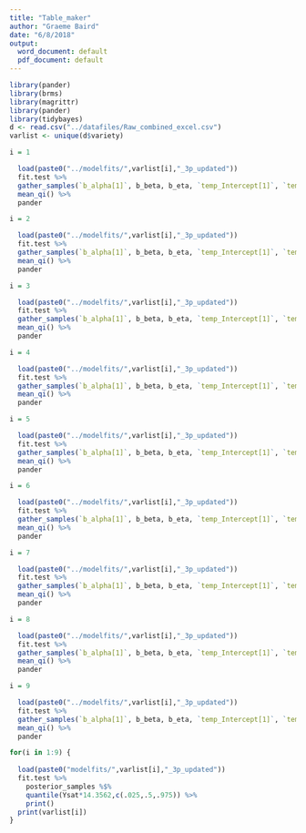 ```yaml
---
title: "Table_maker"
author: "Graeme Baird"
date: "6/8/2018"
output:
  word_document: default
  pdf_document: default
---
```


```r

library(pander)
library(brms)
library(magrittr)
library(pander)
library(tidybayes)
d <- read.csv("../datafiles/Raw_combined_excel.csv")
varlist <- unique(d$variety)


```


```r
i = 1

  load(paste0("../modelfits/",varlist[i],"_3p_updated"))
  fit.test %>%
  gather_samples(`b_alpha[1]`, b_beta, b_eta, `temp_Intercept[1]`, `temp_Intercept[2]`, `Ysat`) %>% 
  mean_qi() %>%
  pander

```

```r
i = 2

  load(paste0("../modelfits/",varlist[i],"_3p_updated"))
  fit.test %>%
  gather_samples(`b_alpha[1]`, b_beta, b_eta, `temp_Intercept[1]`, `temp_Intercept[2]`, `Ysat`) %>% 
  mean_qi() %>%
  pander

```

```r
i = 3

  load(paste0("../modelfits/",varlist[i],"_3p_updated"))
  fit.test %>%
  gather_samples(`b_alpha[1]`, b_beta, b_eta, `temp_Intercept[1]`, `temp_Intercept[2]`, `Ysat`) %>% 
  mean_qi() %>%
  pander

```

```r
i = 4

  load(paste0("../modelfits/",varlist[i],"_3p_updated"))
  fit.test %>%
  gather_samples(`b_alpha[1]`, b_beta, b_eta, `temp_Intercept[1]`, `temp_Intercept[2]`, `Ysat`) %>% 
  mean_qi() %>%
  pander

```

```r
i = 5

  load(paste0("../modelfits/",varlist[i],"_3p_updated"))
  fit.test %>%
  gather_samples(`b_alpha[1]`, b_beta, b_eta, `temp_Intercept[1]`, `temp_Intercept[2]`, `Ysat`) %>% 
  mean_qi() %>%
  pander

```

```r
i = 6

  load(paste0("../modelfits/",varlist[i],"_3p_updated"))
  fit.test %>%
  gather_samples(`b_alpha[1]`, b_beta, b_eta, `temp_Intercept[1]`, `temp_Intercept[2]`, `Ysat`) %>% 
  mean_qi() %>%
  pander

```

```r
i = 7

  load(paste0("../modelfits/",varlist[i],"_3p_updated"))
  fit.test %>%
  gather_samples(`b_alpha[1]`, b_beta, b_eta, `temp_Intercept[1]`, `temp_Intercept[2]`, `Ysat`) %>% 
  mean_qi() %>%
  pander

```

```r
i = 8

  load(paste0("../modelfits/",varlist[i],"_3p_updated"))
  fit.test %>%
  gather_samples(`b_alpha[1]`, b_beta, b_eta, `temp_Intercept[1]`, `temp_Intercept[2]`, `Ysat`) %>% 
  mean_qi() %>%
  pander

```

```r
i = 9

  load(paste0("../modelfits/",varlist[i],"_3p_updated"))
  fit.test %>%
  gather_samples(`b_alpha[1]`, b_beta, b_eta, `temp_Intercept[1]`, `temp_Intercept[2]`, `Ysat`) %>% 
  mean_qi() %>%
  pander

```

```r
for(i in 1:9) {
  
  load(paste0("modelfits/",varlist[i],"_3p_updated"))
  fit.test %>% 
    posterior_samples %$% 
    quantile(Ysat*14.3562,c(.025,.5,.975)) %>%
    print()
  print(varlist[i])
}
```

